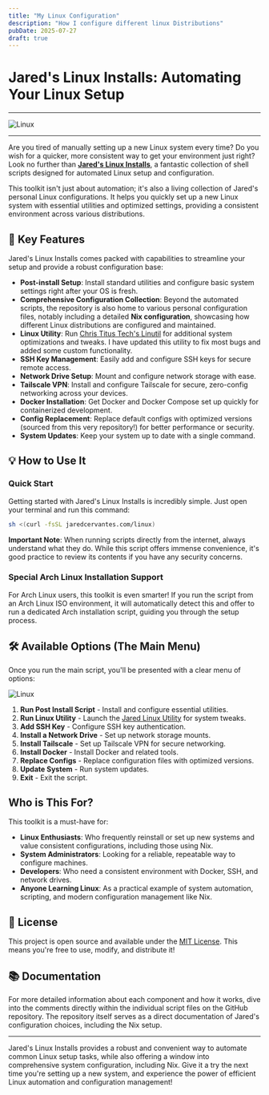 ```yaml
---
title: "My Linux Configuration"
description: "How I configure different linux Distributions"
pubDate: 2025-07-27
draft: true
---
```


# Jared's Linux Installs: Automating Your Linux Setup

---

![Linux](https://qmpdliftraf4pov3.public.blob.vercel-storage.com/tux-b91fJLvI1Otb3xyK5KNNjYobaitzfT.webp)

---

Are you tired of manually setting up a new Linux system every time? Do you wish for a quicker, more consistent way to get your environment just right? Look no further than **[Jared's Linux Installs](https://github.com/Jaredy899/linux.git)**, a fantastic collection of shell scripts designed for automated Linux setup and configuration.

This toolkit isn't just about automation; it's also a living collection of Jared's personal Linux configurations. It helps you quickly set up a new Linux system with essential utilities and optimized settings, providing a consistent environment across various distributions.

## 🚀 Key Features

Jared's Linux Installs comes packed with capabilities to streamline your setup and provide a robust configuration base:

* **Post-install Setup**: Install standard utilities and configure basic system settings right after your OS is fresh.
* **Comprehensive Configuration Collection**: Beyond the automated scripts, the repository is also home to various personal configuration files, notably including a detailed **Nix configuration**, showcasing how different Linux distributions are configured and maintained.
* **Linux Utility**: Run [Chris Titus Tech's Linutil](https://github.com/ChrisTitusTech/linutil) for additional system optimizations and tweaks. I have updated this utility to fix most bugs and added some custom functionality.
* **SSH Key Management**: Easily add and configure SSH keys for secure remote access.
* **Network Drive Setup**: Mount and configure network storage with ease.
* **Tailscale VPN**: Install and configure Tailscale for secure, zero-config networking across your devices.
* **Docker Installation**: Get Docker and Docker Compose set up quickly for containerized development.
* **Config Replacement**: Replace default configs with optimized versions (sourced from this very repository!) for better performance or security.
* **System Updates**: Keep your system up to date with a single command.

## 💡 How to Use It

### Quick Start

Getting started with Jared's Linux Installs is incredibly simple. Just open your terminal and run this command:

```sh
sh <(curl -fsSL jaredcervantes.com/linux)
```

**Important Note**: When running scripts directly from the internet, always understand what they do. While this script offers immense convenience, it's good practice to review its contents if you have any security concerns.

### Special Arch Linux Installation Support

For Arch Linux users, this toolkit is even smarter! If you run the script from an Arch Linux ISO environment, it will automatically detect this and offer to run a dedicated Arch installation script, guiding you through the setup process.

## 🛠️ Available Options (The Main Menu)

Once you run the main script, you'll be presented with a clear menu of options:

![Linux](https://qmpdliftraf4pov3.public.blob.vercel-storage.com/linux-xLV0UbU0VyzQ6fq5pGtQje6HaV50g0.webp)

1. **Run Post Install Script** - Install and configure essential utilities.
2. **Run Linux Utility** - Launch the [Jared Linux Utility](https://github.com/Jaredy899/jaredlinutil) for system tweaks.
3. **Add SSH Key** - Configure SSH key authentication.
4. **Install a Network Drive** - Set up network storage mounts.
5. **Install Tailscale** - Set up Tailscale VPN for secure networking.
6. **Install Docker** - Install Docker and related tools.
7. **Replace Configs** - Replace configuration files with optimized versions.
8. **Update System** - Run system updates.
9. **Exit** - Exit the script.

## Who is This For?

This toolkit is a must-have for:

* **Linux Enthusiasts**: Who frequently reinstall or set up new systems and value consistent configurations, including those using Nix.
* **System Administrators**: Looking for a reliable, repeatable way to configure machines.
* **Developers**: Who need a consistent environment with Docker, SSH, and network drives.
* **Anyone Learning Linux**: As a practical example of system automation, scripting, and modern configuration management like Nix.

## 📝 License

This project is open source and available under the [MIT License](https://github.com/Jaredy899/linux/blob/main/LICENSE). This means you're free to use, modify, and distribute it!

## 📚 Documentation

For more detailed information about each component and how it works, dive into the comments directly within the individual script files on the GitHub repository. The repository itself serves as a direct documentation of Jared's configuration choices, including the Nix setup.

---

Jared's Linux Installs provides a robust and convenient way to automate common Linux setup tasks, while also offering a window into comprehensive system configuration, including Nix. Give it a try the next time you're setting up a new system, and experience the power of efficient Linux automation and configuration management!

